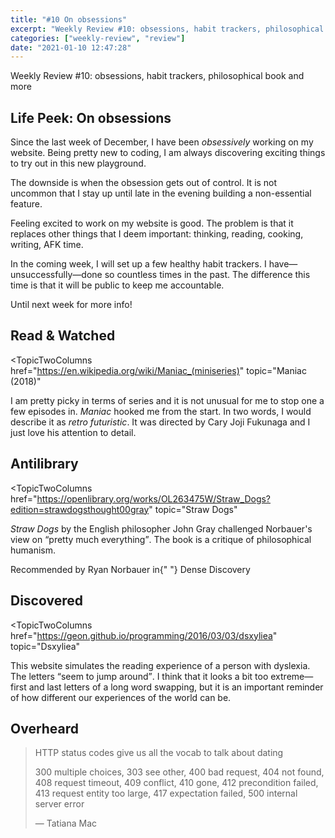 ```yaml
---
title: "#10 On obsessions"
excerpt: "Weekly Review #10: obsessions, habit trackers, philosophical book and more"
categories: ["weekly-review", "review"]
date: "2021-01-10 12:47:28"
---
```


<Flex>
  <Column double>
    <FeaturedArtistImage
      artistHref="https://dribbble.com/shots/3833442-Meh"
      imageSrc="https://cdn.dribbble.com/users/3460/screenshots/3833442/meh.png"
      imageAlt="Meh print by"
      artistName="Ryan Putnam"
    />
  </Column>
  <Column>
    <p>
      Weekly Review #10: obsessions, habit trackers, philosophical book and more
    </p>
  </Column>
</Flex>

## Life Peek: On obsessions

Since the last week of December, I have been _obsessively_ working on my website. Being pretty new to coding, I am always discovering exciting things to try out in this new playground.

The downside is when the obsession gets out of control. It is not uncommon that I stay up until late in the evening building a non-essential feature.

Feeling excited to work on my website is good. The problem is that it replaces other things that I deem important: thinking, reading, cooking, writing, AFK time.

In the coming week, I will set up a few healthy habit trackers. I have—unsuccessfully—done so countless times in the past. The difference this time is that it will be public to keep me accountable.

Until next week for more info!

## Read & Watched

<TopicTwoColumns
  href="https://en.wikipedia.org/wiki/Maniac_(miniseries)"
  topic="Maniac (2018)"
>
  <p>
    I am pretty picky in terms of series and it is not unusual for me to stop
    one a few episodes in. <cite>Maniac</cite> hooked me from the start. In two
    words, I would describe it as <em>retro futuristic</em>. It was directed by
    Cary Joji Fukunaga and I just love his attention to detail.
  </p>
</TopicTwoColumns>

## Antilibrary

<TopicTwoColumns
  href="https://openlibrary.org/works/OL263475W/Straw_Dogs?edition=strawdogsthought00gray"
  topic="Straw Dogs"
>
  <p>
    <cite>Straw Dogs</cite> by the English philosopher John Gray challenged
    Norbauer's view on <q>pretty much everything</q>. The book is a critique of
    philosophical humanism.
  </p>
  <Comment>
    Recommended by Ryan Norbauer in{" "}
    <Link href="https://www.densediscovery.com/issues/119/">
      Dense Discovery
    </Link>
  </Comment>
</TopicTwoColumns>

## Discovered

<TopicTwoColumns
  href="https://geon.github.io/programming/2016/03/03/dsxyliea"
  topic="Dsxyliea"
>
  <p>
    This website simulates the reading experience of a person with dyslexia. The
    letters <q>seem to jump around</q>. I think that it looks a bit too
    extreme—first and last letters of a long word swapping, but it is an
    important reminder of how different our experiences of the world can be.
  </p>
</TopicTwoColumns>

## Overheard

> HTTP status codes give us all the vocab to talk about dating
>
> 300 multiple choices, 303 see other, 400 bad request, 404 not found, 408 request timeout, 409 conflict, 410 gone, 412 precondition failed, 413 request entity too large, 417 expectation failed, 500 internal server error
>
> — Tatiana Mac
